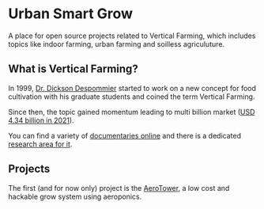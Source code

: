 
<Head>
  <title>Urban Smart Grow</title>
</Head>

# Urban Smart Grow

A place for open source projects related to Vertical Farming, which includes topics like indoor farming, urban farming and soilless agriculuture.

## What is Vertical Farming?

In 1999, [Dr. Dickson Despommier](https://en.wikipedia.org/wiki/Dickson_Despommier) started to work on a new concept for food cultivation with his graduate students and coined the term Vertical Farming.

Since then, the topic gained momentum leading to multi billion market ([USD 4.34 billion in 2021](https://www.grandviewresearch.com/industry-analysis/vertical-farming-market)).

You can find a variety of [documentaries online](https://youtu.be/ryCkqWI4xtQ) and there is a dedicated [research area for it](https://www.wur.nl/en/dossiers/file/vertical-farming.htm).

## Projects

The first (and for now only) project is the [AeroTower](./aerotower), a low cost and hackable grow system using aeroponics.
